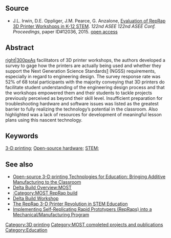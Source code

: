{{MOST}}
{{Pearce-pubs}}
{{MOST-RepRap}}
{{TOC_right}} 
==Source==
* J.L. Irwin, D.E. Oppliger, J.M. Pearce, G. Anzalone, [http://www.asee.org/file_server/papers/attachment/file/0005/4988/asee_K-12_2015_finalpaper.pdf Evaluation of RepRap 3D Printer Workshops in K-12 STEM]. ''122nd ASEE 122nd ASEE Conf.  Proceedings'', paper ID#12036,  2015. [https://www.academia.edu/13378869/Evaluation_of_RepRap_3D_Printer_Workshops_in_K-12_STEM open access]

==Abstract==
[[image:Deltateacherworkshop.jpg|right|300px]]As facilitators of 3D printer workshops, the authors developed a survey to gage how the
printers are actually being used and whether they support the Next Generation Science
Standards[http://www.nextgenscience.org/next-generation-science-standards] (NGSS) requirements, especially in regard to engineering design. The survey
response rate was 52% of 68 total participants with the majority conveying that 3D
printers do facilitate student understanding of the engineering design process and that the
workshops empowered them and their students to tackle projects previously perceived as
beyond their skill level. Insufficient preparation for troubleshooting hardware and
software issues was listed as the greatest barrier to fully realizing the technology’s
potential in the classroom. Also highlighted was a lack of resources for development of
meaningful lesson plans using this nascent technology.

==Keywords==

[[3-D printing]];
[[Open-source hardware]];
[[STEM]];

==See also==
* [[Open-source 3-D printing Technologies for Education: Bringing Additive Manufacturing to the Classroom]]
* [[Delta Build Overview:MOST]]
* [[:Category:MOST RepRap build]]
* [[Delta Build Workshop]]
* [[The RepRap 3-D Printer Revolution in STEM Education]]
* [[Implementing Self-Replicating Rapid Prototypers (RepRaps) into a Mechanical/Manufacturing Program]]

[[Category:3D printing]]
[[Category:MOST completed projects and publications]]
[[Category:Education]]